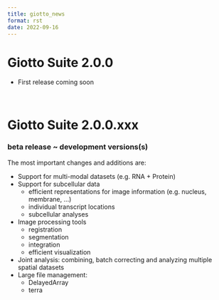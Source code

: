 ```yaml
--- 
title: giotto_news 
format: rst 
date: 2022-09-16 
--- 
```


# Giotto Suite 2.0.0

- First release coming soon

\  

# Giotto Suite 2.0.0.xxx

### beta release ~ development versions(s)

The most important changes and additions are:    

* Support for multi-modal datasets (e.g. RNA + Protein) 
* Support for subcellular data  
    + efficient representations for image information (e.g. nucleus, membrane, ...)  
    + individual transcript locations
    + subcellular analyses
* Image processing tools  
    + registration  
    + segmentation 
    + integration
    + efficient visualization
* Joint analysis: combining, batch correcting and analyzing multiple spatial datasets  
* Large file management:  
    + DelayedArray  
    + terra



